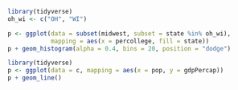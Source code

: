 ```r
library(tidyverse)
oh_wi <- c("OH", "WI")

p <- ggplot(data = subset(midwest, subset = state %in% oh_wi),
            mapping = aes(x = percollege, fill = state))
p + geom_histogram(alpha = 0.4, bins = 20, position = "dodge")
```

```r
library(tidyverse)
p <- ggplot(data = c, mapping = aes(x = pop, y = gdpPercap))
p + geom_line()
```
